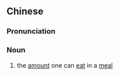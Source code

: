 {{also|饭量}}
==Chinese==
{{zh-forms|s=饭量}}

===Pronunciation===
{{zh-pron
|m=fànliàng,tl=y
|c=faan6 loeng6
|h=pfs=fan-liong
|cat=n
}}

===Noun===
{{zh-noun}}

# the [[amount]] one can [[eat]] in a [[meal]]
#: {{zh-x|飯量 大|to eat a lot in a meal}}